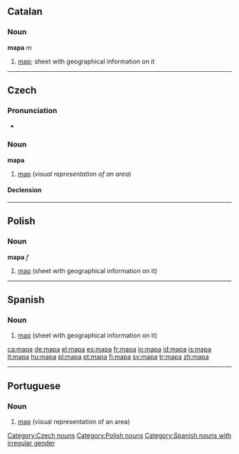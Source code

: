 {{see|тара}}
==Catalan==

===Noun===
'''mapa''' ''m''

# [[map]]; sheet with geographical information on it

----

==Czech==

===Pronunciation===
* {{audio|Cs-mapa.ogg|audio}}

===Noun===
'''mapa''' {{f}}

# [[map]] (''visual representation of an area'')

====Declension====
{{cs-decl-noun-auto|f|ma|p|a}}

[[Category:Czech nouns]]

----

==Polish==

===Noun===
'''mapa''' ''f''

# [[map]] (sheet with geographical information on it)


[[Category:Polish nouns]]
----

==Spanish==

===Noun===
{{es-noun-m}}

# [[map]] (sheet with geographical information on it)

[[Category:Spanish nouns with irregular gender]]

[[ca:mapa]]
[[de:mapa]]
[[el:mapa]]
[[es:mapa]]
[[fr:mapa]]
[[io:mapa]]
[[id:mapa]]
[[is:mapa]]
[[it:mapa]]
[[hu:mapa]]
[[pl:mapa]]
[[pt:mapa]]
[[fi:mapa]]
[[sv:mapa]]
[[tr:mapa]]
[[zh:mapa]]

----
{{rfc-auto|sort languages}}
==Portuguese==

===Noun===
{{infl|pt|noun|g=m}}

# [[map]] (visual representation of an area)

{{tbot entry|Portuguese|map|2008|April|pt}}